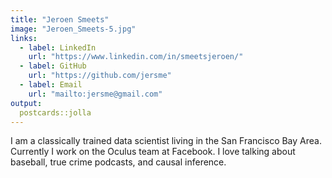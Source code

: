 ```yaml
---
title: "Jeroen Smeets"
image: "Jeroen_Smeets-5.jpg"
links:
  - label: LinkedIn
    url: "https://www.linkedin.com/in/smeetsjeroen/"
  - label: GitHub
    url: "https://github.com/jersme"
  - label: Email
    url: "mailto:jersme@gmail.com"
output:
  postcards::jolla
---
```

 
I am a classically trained data scientist living in the San Francisco Bay Area. 
Currently I work on the Oculus team at Facebook. I love talking about baseball, 
true crime podcasts, and causal inference.
